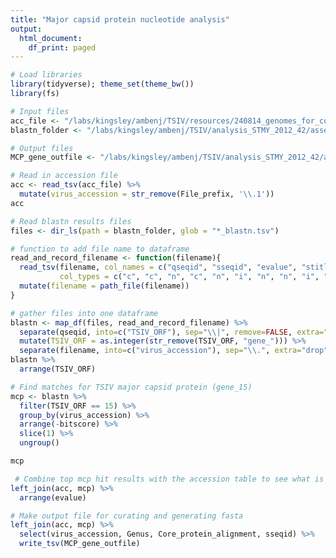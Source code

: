```yaml
---
title: "Major capsid protein nucleotide analysis"
output:
  html_document:
    df_print: paged
---
```


```r
# Load libraries
library(tidyverse); theme_set(theme_bw())
library(fs)
```

```r
# Input files
acc_file <- "/labs/kingsley/ambenj/TSIV/resources/240814_genomes_for_core_gene_analysis.txt"
blastn_folder <- "/labs/kingsley/ambenj/TSIV/analysis_STMY_2012_42/assembly/06_blastn_iridoviruses"

# Output files
MCP_gene_outfile <- "/labs/kingsley/ambenj/TSIV/analysis_STMY_2012_42/assembly/06_blastn_iridoviruses/MCP_genes_needs_curation.txt"
```

```r
# Read in accession file
acc <- read_tsv(acc_file) %>% 
  mutate(virus_accession = str_remove(File_prefix, '\\.1'))
acc
```

```r
# Read blastn results files
files <- dir_ls(path = blastn_folder, glob = "*_blastn.tsv")

# function to add file name to dataframe
read_and_record_filename <- function(filename){
  read_tsv(filename, col_names = c("qseqid", "sseqid", "evalue", "stitle", "pident", "length", "mismatch", "gapopen", "qstart", "qend", "sstart", "send", "bitscore"),
           col_types = c("c", "c", "n", "c", "n", "i", "n", "n", "i", "i", "i", "i", "n")) %>%
  mutate(filename = path_file(filename))
}

# gather files into one dataframe
blastn <- map_df(files, read_and_record_filename) %>% 
  separate(qseqid, into=c("TSIV_ORF"), sep="\\|", remove=FALSE, extra="drop") %>% 
  mutate(TSIV_ORF = as.integer(str_remove(TSIV_ORF, "gene_"))) %>% 
  separate(filename, into=c("virus_accession"), sep="\\.", extra="drop")
blastn %>% 
  arrange(TSIV_ORF)
```

```r
# Find matches for TSIV major capsid protein (gene_15)
mcp <- blastn %>% 
  filter(TSIV_ORF == 15) %>% 
  group_by(virus_accession) %>% 
  arrange(-bitscore) %>% 
  slice(1) %>% 
  ungroup()

mcp
```

```r
 # Combine top mcp hit results with the accession table to see what is missing
left_join(acc, mcp) %>% 
  arrange(evalue)
```
```r
# Make output file for curating and generating fasta
left_join(acc, mcp) %>% 
  select(virus_accession, Genus, Core_protein_alignment, sseqid) %>% 
  write_tsv(MCP_gene_outfile)
  
```

